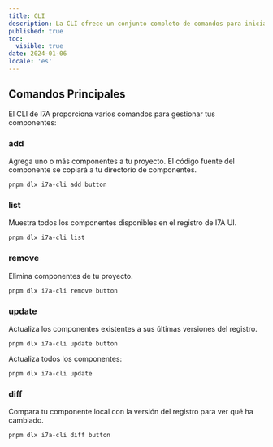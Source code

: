 ```yaml
---
title: CLI
description: La CLI ofrece un conjunto completo de comandos para inicializar, administrar y mejorar sus proyectos de interfaz de usuario de I7A. Le permite agregar, eliminar o actualizar componentes individuales, evaluar el estado de su proyecto y mucho más.
published: true
toc:
  visible: true
date: 2024-01-06
locale: 'es'
---
```


## Comandos Principales

El CLI de I7A proporciona varios comandos para gestionar tus componentes:

### add

Agrega uno o más componentes a tu proyecto. El código fuente del componente se copiará a tu directorio de componentes.

```cli
pnpm dlx i7a-cli add button
```

### list

Muestra todos los componentes disponibles en el registro de I7A UI.

```cli
pnpm dlx i7a-cli list
```

### remove

Elimina componentes de tu proyecto.

```cli
pnpm dlx i7a-cli remove button
```

### update

Actualiza los componentes existentes a sus últimas versiones del registro.

```cli
pnpm dlx i7a-cli update button
```

Actualiza todos los componentes:

```cli
pnpm dlx i7a-cli update
```

### diff

Compara tu componente local con la versión del registro para ver qué ha cambiado.

```cli
pnpm dlx i7a-cli diff button
```
